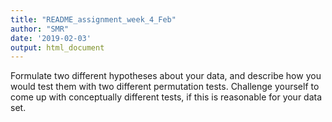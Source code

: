 ```yaml
---
title: "README_assignment_week_4_Feb"
author: "SMR"
date: '2019-02-03'
output: html_document
---
```

Formulate two different hypotheses about your data, and describe how you would test them with two different permutation tests. Challenge yourself to come up with conceptually different tests, if this is reasonable for your data set.


